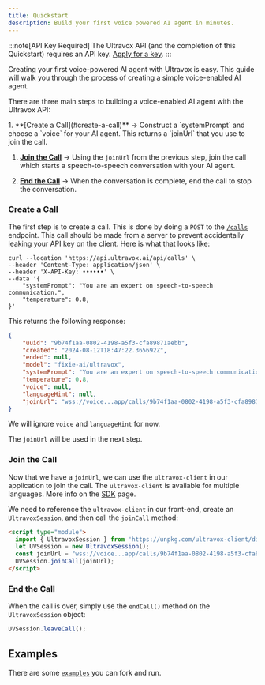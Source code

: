 ```yaml
---
title: Quickstart
description: Build your first voice powered AI agent in minutes.
---
```


:::note[API Key Required]
The Ultravox API (and the completion of this Quickstart) requires an API key. [Apply for a key](https://forms.gle/BNmUBrqymzH3vkxj8).
:::

Creating your first voice-powered AI agent with Ultravox is easy.
This guide will walk you through the process of creating a simple voice-enabled AI agent.

There are three main steps to building a voice-enabled AI agent with the Ultravox API:

<Steps>
1. **[Create a Call](#create-a-call)** → Construct a `systemPrompt` and choose a `voice` for your AI agent. This returns a `joinUrl` that you use to join the call.

1. **[Join the Call](#join-the-call)** → Using the `joinUrl` from the previous step, join the call which starts a speech-to-speech conversation with your AI agent.

1. **[End the Call](#end-the-call)** → When the conversation is complete, end the call to stop the conversation.
</Steps>

### Create a Call
The first step is to create a call. This is done by doing a `POST` to the [`/calls`](../../api-reference/operations/calls_create) endpoint. This call should be made from a server to prevent accidentally leaking your API key on the client. Here is what that looks like:

```terminal
curl --location 'https://api.ultravox.ai/api/calls' \
--header 'Content-Type: application/json' \
--header 'X-API-Key: ••••••' \
--data '{
    "systemPrompt": "You are an expert on speech-to-speech communication.",
    "temperature": 0.8,
}'
```

This returns the following response:

```json
{
    "uuid": "9b74f1aa-0802-4198-a5f3-cfa89871aebb",
    "created": "2024-08-12T18:47:22.365692Z",
    "ended": null,
    "model": "fixie-ai/ultravox",
    "systemPrompt": "You are an expert on speech-to-speech communication.",
    "temperature": 0.8,
    "voice": null,
    "languageHint": null,
    "joinUrl": "wss://voice...app/calls/9b74f1aa-0802-4198-a5f3-cfa89871aebb"
}
```

We will ignore `voice` and `languageHint` for now.

The `joinUrl` will be used in the next step.

### Join the Call
Now that we have a `joinUrl`, we can use the `ultravox-client` in our application to join the call. The `ultravox-client` is available for multiple languages. More info on the [SDK](/sdk/) page.

We need to reference the `ultravox-client` in our front-end, create an `UltravoxSession`, and then call the `joinCall` method:

```html
<script type="module">
  import { UltravoxSession } from 'https://unpkg.com/ultravox-client/dist/esm/session.js?module';
  let UVSession = new UltravoxSession();
  const joinUrl = "wss://voice...app/calls/9b74f1aa-0802-4198-a5f3-cfa89871aebb" // From the POST to /calls
  UVSession.joinCall(joinUrl);
</script>
```

### End the Call
When the call is over, simply use the `endCall()` method on the `UltravoxSession` object:

```javascript
UVSession.leaveCall();
```

## Examples
There are some [`examples`](https://github.com/fixie-ai/ultradox/tree/main/examples/) you can fork and run.
